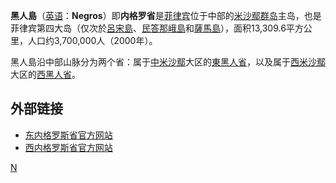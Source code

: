 {{Coord|10|N|123|E|display=title}}
{{NoteTA
|1=zh-hans:米沙鄢;zh-hk:米沙鄢;zh-tw:維薩亞斯; 
}}

{{Infobox islands
| name = 黑人島<br />''Negros''
| image name = Negros Island Red.png
| image caption = 黑人島位置圖
| native name = 
| native name link = 
| locator map = 
| location = [[東南亞|東南亞]]
| coordinates = 
| archipelago = [[維薩亞斯群島|維薩亞斯群島]]
| area_km2 = 13,309.6
| rank = 第62位
| highest mount = [[坎拉翁火山|坎拉翁火山]]
| elevation_m = 2435      <!-- |elevation = 2435 m, 7987 ft -->
| country = {{PHL}}
| country admin divisions title = [[菲律賓省份列表|省份]]
| country admin divisions = [[西內格羅省|西黑人省]]、[[東內格羅省|東黑人省]]
| country largest city = [[描戈律|描戈律]]
| country largest city population = 429,076
| population = 3,700,000
| population as of = 2000
| density_km2 = 283
| languages = [[希利蓋農語|伊洛語]]、[[宿霧語|宿霧語]]
| ethnic groups = [[Visayan_people|Visayan]] ([[Hiligaynon_people|Hiligaynon]], [[Cebuano_people|Cebuano]])
}}

'''黑人島'''（[[英语|英语]]：'''Negros'''）即'''内格罗省'''是[[菲律宾|菲律宾]]位于中部的[[米沙鄢群岛|米沙鄢群岛]]主岛，也是菲律宾第四大岛（仅次於[[呂宋|呂宋島]]、[[棉兰老岛|民答那峨島]]和[[薩馬島|薩馬島]]），面积13,309.6平方公里，人口约3,700,000人（2000年）。

黑人島沿中部山脉分为两个省：属于[[中米沙鄢|中米沙鄢]]大区的[[東內格羅省|東黑人省]]，以及属于[[西米沙鄢|西米沙鄢]]大区的[[西內格羅省|西黑人省]]。

==外部链接==
* [https://web.archive.org/web/20101113193410/http://www.negor.gov.ph/ 东内格罗斯省官方网站]
* [https://web.archive.org/web/20170722000459/http://www.negros-occ.gov.ph/ 西内格罗斯省官方网站]

{{Islands of the Philippines}}

{{Authority control}}

[[Category:菲律宾岛屿|N]]